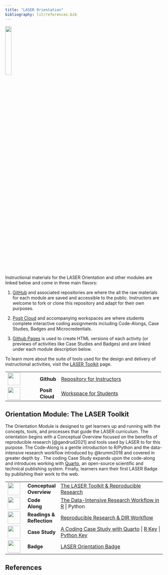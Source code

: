 ```yaml
---
title: "LASER Orientation"
bibliography: lit/references.bib
---
```


![](images/laser-hex.png){width="20%"}

Instructional materials for the LASER Orientation and other modules are linked below and come in three main flavors:

1.  [GitHub](https://github.com/laser-institute) and associated repositories are where the all the raw materials for each module are saved and accessible to the public. Instructors are welcome to fork or clone this repository and adapt for their own purposes.

2.  [Posit Cloud](https://posit.cloud) and accompanying workspaces are where students complete interactive coding assignments including Code-Alongs, Case Studies, Badges and Microcredentials.

3.  [Github Pages](https://pages.github.com) is used to create HTML versions of each activity (or previews of activities like Case Studies and Badges) and are linked under each module description below.

To learn more about the suite of tools used for the design and delivery of instructional activities, visit the [LASER Toolkit](https://laser-institute.github.io/laser-website/instruction-tech.html) page.

+------------------------------------+-----------------+-----------------------------------------------------------------------------------------------------------------------+
| ![](images/github.png){width="40"} | **Github\       | [Repository for Instructors](https://github.com/laser-institute/network-analysis)                                     |
|                                    | **              |                                                                                                                       |
+------------------------------------+-----------------+-----------------------------------------------------------------------------------------------------------------------+
| ![](images/posit.png){width="40"}  | **Posit Cloud** | [Workspace for Students](https://posit.cloud/spaces/493094/join?access_code=qjsumVzA0HZYgrxOSizVbVPmDs7iHYS32yUQaqDe) |
+------------------------------------+-----------------+-----------------------------------------------------------------------------------------------------------------------+

## Orientation Module: The LASER Toolkit

The Orientation Module is designed to get learners up and running with the concepts, tools, and processes that guide the LASER curriculum. The orientation begins with a Conceptual Overview focused on the benefits of reproducible research [@gandrud2021] and tools used by LASER to for this purpose. The Code-Along is a gentle introduction to R/Python and the data-intensive research workflow introduced by @krumm2018 and covered in greater depth by . The coding Case Study expands upon the code-along and introduces working with [Quarto](https://quarto.org), an open-source scientific and technical publishing system. Finally, learners earn their first LASER Badge by publishing their work to the web.

+-------------------------------------------------+----------------+----------------------------------------------------------------------------------------------------------------------------------------------------------------------------------------------------------------------------------------------------------------------------------------------------+
| ![](images/conceptual-overview.png){width="40"} | **Conceptual\  | [The LASER Toolkit & Reproducible Research](https://laser-institute.github.io/laser-orientation/orientation-conceptual-overview.html)                                                                                                                                                              |
|                                                 | Overview**     |                                                                                                                                                                                                                                                                                                    |
+-------------------------------------------------+----------------+----------------------------------------------------------------------------------------------------------------------------------------------------------------------------------------------------------------------------------------------------------------------------------------------------+
| ![](images/code-along.png){width="40"}          | **Code Along** | [The Data-Intensive Research Workflow in R](https://laser-institute.github.io/laser-orientation/orientation-code-along-R.html) \| Python                                                                                                                                                           |
+-------------------------------------------------+----------------+----------------------------------------------------------------------------------------------------------------------------------------------------------------------------------------------------------------------------------------------------------------------------------------------------+
| ![](images/reading.png){width="40"}             | **Readings &\  | [Reproducible Research & DIR Workflow](https://laser-institute.github.io/laser-orientation/orientation-readings.html)                                                                                                                                                                              |
|                                                 | Reflection**   |                                                                                                                                                                                                                                                                                                    |
+-------------------------------------------------+----------------+----------------------------------------------------------------------------------------------------------------------------------------------------------------------------------------------------------------------------------------------------------------------------------------------------+
| ![](images/case-study.png){width="40"}          | **Case Study** | [A Coding Case Study with Quarto](https://posit.cloud/spaces/493094/content/8434851) \| [R Key](https://laser-institute.github.io/laser-orientation/orientation-case-study-key-R.html) \| [Python Key](https://laser-institute.github.io/laser-orientation/orientation-case-study-key-python.html) |
+-------------------------------------------------+----------------+----------------------------------------------------------------------------------------------------------------------------------------------------------------------------------------------------------------------------------------------------------------------------------------------------+
| ![](images/laser-hex.png){width="40"}           | **Badge**      | [LASER Orientation Badge](https://laser-institute.github.io/laser-orientation/orientation-badge.html)                                                                                                                                                                                              |
+-------------------------------------------------+----------------+----------------------------------------------------------------------------------------------------------------------------------------------------------------------------------------------------------------------------------------------------------------------------------------------------+

## References
